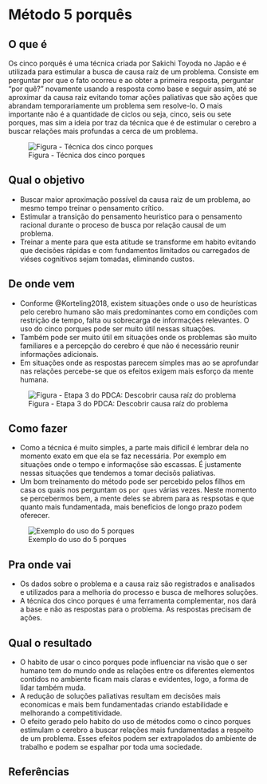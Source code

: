 # Método 5 porquês

## O que é {.unnumbered}

Os cinco porquês é uma técnica criada por Sakichi Toyoda no Japão e é utilizada para estimular a busca de causa raíz de um problema. Consiste em perguntar por que o fato ocorreu e ao obter a primeira resposta, perguntar “por quê?” novamente usando a resposta como base e seguir assim, até se aproximar da causa raiz evitando tomar ações paliativas que são ações que abrandam temporariamente um problema sem resolve-lo. O mais importante não é a quantidade de ciclos ou seja, cinco, seis ou sete porques, mas sim a ideia por traz da técnica que é de estimular o cerebro a buscar relações mais profundas a cerca de um problema.

![Figura - Técnica dos cinco porques](images/five_whys.png)

## Qual o objetivo {.unnumbered}

-   Buscar maior aproximação possível da causa raiz de um problema, ao mesmo tempo treinar o pensamento crítico.
-   Estimular a transição do pensamento heuristico para o pensamento racional durante o proceso de busca por relação causal de um problema.
-   Treinar a mente para que esta atitude se transforme em habito evitando que decisões rápidas e com fundamentos limitados ou carregados de viéses cognitivos sejam tomadas, eliminando custos.

## De onde vem {.unnumbered}

-   Conforme @Korteling2018, existem situações onde o uso de heurísticas pelo cerebro humano são mais predominantes como em condições com restrição de tempo, falta ou sobrecarga de informações relevantes. O uso do cinco porques pode ser muito útil nessas situações.
-   Também pode ser muito útil em situações onde os problemas são muito familiares e a percepção do cerebro é que não é necessário reunir informações adicionais.
-   Em situações onde as respostas parecem simples mas ao se aprofundar nas relações percebe-se que os efeitos exigem mais esforço da mente humana.

![Figura - Etapa 3 do PDCA: Descobrir causa raíz do problema](images/step_3.png)

## Como fazer {.unnumbered}

-   Como a técnica é muito simples, a parte mais dificil é lembrar dela no momento exato em que ela se faz necessária. Por exemplo em situações onde o tempo e informaçõse são escassas. É justamente nessas situações que tendemos a tomar decisõs paliativas.
-   Um bom treinamento do método pode ser percebido pelos filhos em casa os quais nos perguntam os `por ques` várias vezes. Neste momento se percebermos bem, a mente deles se abrem para as respsotas e que quanto mais fundamentada, mais benefícios de longo prazo podem oferecer.


![Exemplo do uso do 5 porques](images/five_whys_response.png)



## Pra onde vai {.unnumbered}

-   Os dados sobre o problema e a causa raiz são registrados e analisados e utilizados para a melhoria do processo e busca de melhores soluções.
-   A técnica dos cinco porques é uma ferramenta complementar, nos dará a base e não as respostas para o problema. As respostas precisam de ações.

## Qual o resultado {.unnumbered}

-   O habito de usar o cinco porques pode influenciar na visão que o ser humano tem do mundo onde as relações entre os diferentes elementos contidos no ambiente ficam mais claras e evidentes, logo, a forma de lidar também muda.
-   A redução de soluções paliativas resultam em decisões mais economicas e mais bem fundamentadas criando estabilidade e melhorando a competitividade.
-   O efeito gerado pelo habito do uso de métodos como o cinco porques estimulam o cerebro a buscar relações mais fundamentadas a respeito de um problema. Esses efeitos podem ser extrapolados do ambiente de trabalho e podem se espalhar por toda uma sociedade.

## Referências {.unnumbered}

